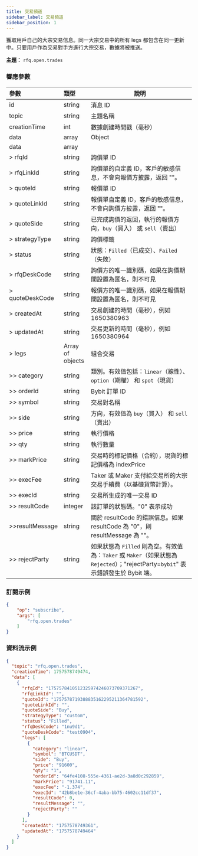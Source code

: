 ```yaml
---
title: 交易頻道
sidebar_label: 交易頻道
sidebar_position: 1
---
```


獲取用戶自己的大宗交易信息。同一大宗交易中的所有 legs 都包含在同一更新中。只要用戶作為交易對手方進行大宗交易，數據將被推送。

**主題：** `rfq.open.trades`<br/>

### 響應參數
| 參數 | 類型 | 說明 |
|:----- |:-----|----- |
|id |string |消息 ID|
|topic | string  | 主題名稱                                                                                                                              |
|creationTime | int   | 數據創建時間戳（毫秒）                                                                                                              |
|data |array |Object |
| data              | array               |                                                                               |
| > rfqId           | string              | 詢價單 ID                                                                                                                            |
| > rfqLinkId       | string              | 詢價單的自定義 ID，客戶的敏感信息，不會向報價方披露，返回 ""。                 |
| > quoteId         | string              | 報價單 ID                                                                      |
| > quoteLinkId     | string              | 報價單自定義 ID，客戶的敏感信息，不會向詢價方披露，返回 ""。                      |
| > quoteSide       | string              | 已完成詢價的返回，執行的報價方向，`buy`（買入） 或 `sell`（賣出）                                                                |
| > strategyType    | string              | 詢價標籤                                                                                                                         |
| > status          | string              | 狀態：`Filled`（已成交）、`Failed`（失敗）                                                                                                               |
| > rfqDeskCode     | string              | 詢價方的唯一識別碼，如果在詢價期間設置為匿名，則不可見                |
| > quoteDeskCode   | string              | 報價方的唯一識別碼，如果在報價期間設置為匿名，則不可見            |
| > createdAt       | string              | 交易創建的時間（毫秒），例如 1650380963                                                                        |
| > updatedAt       | string              | 交易更新的時間（毫秒），例如 1650380964                                                                        |
| > legs            | Array of objects    | 組合交易                                                                                                               |
| >> category       | string              | 類別。有效值包括：`linear`（線性）、`option`（期權） 和 `spot`（現貨）                                                                         |
| >> orderId        | string              | Bybit 訂單 ID                                                                                                                        |
| >> symbol         | string              | 交易對名稱                                                                                                              |
| >> side           | string              | 方向，有效值為 `buy`（買入） 和 `sell`（賣出）                                                                                              |
| >> price          | string              | 執行價格                                                                                                                       |
| >> qty            | string              | 執行數量                                                                                                                  |
| >> markPrice      | string              | 交易時的標記價格（合約），現貨的標記價格為 indexPrice                                                 |
| >> execFee        | string              | Taker 或 Maker 支付給交易所的大宗交易手續費（以基礎貨幣計算）。                                        |
| >> execId         | string              | 交易所生成的唯一交易 ID                                                                                           |
| >> resultCode     | integer             | 該訂單的狀態碼。"0" 表示成功                                                                                  |
| >>resultMessage  | string              | 關於 resultCode 的錯誤信息。如果 resultCode 為 "0"，則 resultMessage 為 ""。                                                            |
| >> rejectParty    | string              | 如果狀態為 `Filled` 則為空。有效值為：`Taker` 或 `Maker`（如果狀態為 `Rejected`）；"rejectParty=`bybit`" 表示錯誤發生於 Bybit 端。 |

### 訂閱示例
```json
{
    "op": "subscribe",
    "args": [
        "rfq.open.trades"
    ]
}
```

### 資料流示例

```json
{
  "topic": "rfq.open.trades",
  "creationTime": 1757578749474,
  "data": [
    {
      "rfqId": "1757578410512325974246073709371267",
      "rfqLinkId": "",
      "quoteId": "1757578719388835162295211364781592",
      "quoteLinkId": "",
      "quoteSide": "Buy",
      "strategyType": "custom",
      "status": "Filled",
      "rfqDeskCode": "1nu9d1",
      "quoteDeskCode": "test0904",
      "legs": [
        {
          "category": "linear",
          "symbol": "BTCUSDT",
          "side": "Buy",
          "price": "91600",
          "qty": "1",
          "orderId": "64fe4108-555e-4361-ae2d-3a8d0c292859",
          "markPrice": "91741.11",
          "execFee": "-1.374",
          "execId": "42b8be1e-36cf-4aba-bb75-4602cc11df37",
          "resultCode": 0,
          "resultMessage": "",
          "rejectParty": ""
        }
      ],
      "createdAt": "1757578749361",
      "updatedAt": "1757578749464"
    }
  ]
}
```
